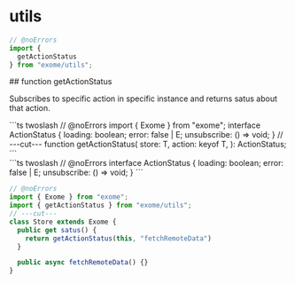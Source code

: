 # utils

```ts twoslash
// @noErrors
import {
  getActionStatus
} from "exome/utils";
```

<div className="api-explore">
<div className="api-anchor">
## function getActionStatus
</div>
<p className="api-explore-comment">
Subscribes to specific action in specific instance and returns satus about that action.
</p>
```ts twoslash
// @noErrors
import { Exome } from "exome";
interface ActionStatus<E = any> {
  loading: boolean;
  error: false | E;
  unsubscribe: () => void;
}
// ---cut---
function getActionStatus<E = Error, T extends Exome = any>(
  store: T,
  action: keyof T,
): ActionStatus<E>;
```
</div>

<div className="api-explore">
```ts twoslash
// @noErrors
interface ActionStatus<E = any> {
  loading: boolean;
  error: false | E;
  unsubscribe: () => void;
}
```
</div>

```ts [Example] twoslash
// @noErrors
import { Exome } from "exome";
import { getActionStatus } from "exome/utils";
// ---cut---
class Store extends Exome {
  public get satus() {
    return getActionStatus(this, "fetchRemoteData")
  }

  public async fetchRemoteData() {}
}
```
